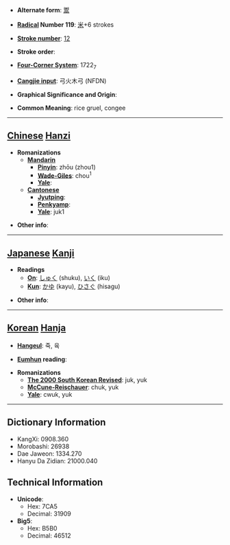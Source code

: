 * '''Alternate form''': [[鬻]]

* '''[[Wiktionary:Chinese radical index| Radical]] Number 119''': [[Wiktionary:Chinese radical index 米|米]]+6 strokes

* '''[[Wiktionary:Chinese total strokes index|Stroke number]]''': [[Wiktionary:Chinese total strokes index 12|12]]

* '''Stroke order''': 

* '''[[Wiktionary:Chinese four corner index|Four-Corner System]]''': 1722<sub>7</sub>

* '''[[Wiktionary:Chinese Cangjie index|Cangjie input]]''': 弓火木弓 (NFDN)

* '''Graphical Significance and Origin''': 

* '''Common Meaning''': rice gruel, congee

----

== [[Chinese]] [[Hanzi]] ==

* '''Romanizations'''
** '''[[Mandarin]]'''
*** '''[[Pinyin]]''': zhōu (zhou1)
*** '''[[Wade-Giles]]''': chou<sup>1</sup>
*** '''[[Yale]]''': 
** '''[[Cantonese]]'''
*** '''[[Jyutping]]''':
*** '''[[Penkyamp]]''': 
*** '''[[Yale]]''': juk1

* '''Other info''': 

----

== [[Japanese]] [[Kanji]] ==

* '''Readings'''
** '''[[On]]''': [[しゅく]] (shuku), [[いく]] (iku)
** '''[[Kun]]''': [[かゆ]] (kayu), [[ひさぐ]] (hisagu)

* '''Other info''':  

----

== [[Korean]] [[Hanja]] ==

* '''[[Hangeul]]''': 죽, 육

* '''[[Eumhun]] reading''': 

* '''Romanizations'''
** '''[[The 2000 South Korean Revised Romanization|The 2000 South Korean Revised]]''': juk, yuk
** '''[[McCune-Reischauer]]''': chuk, yuk
** '''[[Yale]]''': cwuk, yuk

----

== Dictionary Information ==

* KangXi: 0908.360
* Morobashi: 26938
* Dae Jaweon: 1334.270
* Hanyu Da Zidian: 21000.040

== Technical Information ==

* '''Unicode''':
** Hex: 7CA5
** Decimal: 31909
* '''Big5''':
** Hex: B5B0
** Decimal: 46512